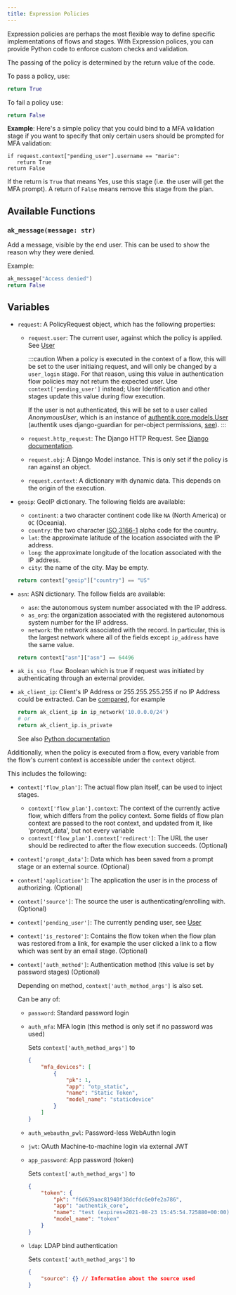 ```yaml
---
title: Expression Policies
---
```


Expression policies are perhaps the most flexible way to define specific implementations of flows and stages. With Expression polices, you can provide Python code to enforce custom checks and validation.

The passing of the policy is determined by the return value of the code.

To pass a policy, use:

```python
return True
```

To fail a policy use:

```python
return False
```

**Example**:
Here's a simple policy that you could bind to a MFA validation stage if you want to specify that only certain users should be prompted for MFA validation:

```
if request.context["pending_user"].username == "marie":
   return True
return False
```

If the return is `True` that means Yes, use this stage (i.e. the user will get the MFA prompt). A return of `False` means remove this stage from the plan.

## Available Functions

### `ak_message(message: str)`

Add a message, visible by the end user. This can be used to show the reason why they were denied.

Example:

```python
ak_message("Access denied")
return False
```


<Functions />

## Variables


<Objects />

-   `request`: A PolicyRequest object, which has the following properties:

    -   `request.user`: The current user, against which the policy is applied. See [User](../user-group-role/user/user_ref.md#object-properties)

        :::caution
        When a policy is executed in the context of a flow, this will be set to the user initiaing request, and will only be changed by a `user_login` stage. For that reason, using this value in authentication flow policies may not return the expected user. Use `context['pending_user']` instead; User Identification and other stages update this value during flow execution.

        If the user is not authenticated, this will be set to a user called _AnonymousUser_, which is an instance of [authentik.core.models.User](https://docs.djangoproject.com/en/4.1/ref/contrib/auth/#django.contrib.auth.models.User) (authentik uses django-guardian for per-object permissions, [see](https://django-guardian.readthedocs.io/en/stable/)).
        :::

    -   `request.http_request`: The Django HTTP Request. See [Django documentation](https://docs.djangoproject.com/en/4.1/ref/request-response/#httprequest-objects).
    -   `request.obj`: A Django Model instance. This is only set if the policy is ran against an object.
    -   `request.context`: A dictionary with dynamic data. This depends on the origin of the execution.

-   `geoip`: GeoIP dictionary. The following fields are available:

    -   `continent`: a two character continent code like `NA` (North America) or `OC` (Oceania).
    -   `country`: the two character [ISO 3166-1](https://en.wikipedia.org/wiki/ISO_3166-1) alpha code for the country.
    -   `lat`: the approximate latitude of the location associated with the IP address.
    -   `long`: the approximate longitude of the location associated with the IP address.
    -   `city`: the name of the city. May be empty.

    ```python
    return context["geoip"]["country"] == "US"
    ```

-   `asn`: ASN dictionary. The follow fields are available:

    -   `asn`: the autonomous system number associated with the IP address.
    -   `as_org`: the organization associated with the registered autonomous system number for the IP address.
    -   `network`: the network associated with the record. In particular, this is the largest network where all of the fields except `ip_address` have the same value.

    ```python
    return context["asn"]["asn"] == 64496
    ```

-   `ak_is_sso_flow`: Boolean which is true if request was initiated by authenticating through an external provider.
-   `ak_client_ip`: Client's IP Address or 255.255.255.255 if no IP Address could be extracted. Can be [compared](#comparing-ip-addresses), for example

    ```python
    return ak_client_ip in ip_network('10.0.0.0/24')
    # or
    return ak_client_ip.is_private
    ```

    See also [Python documentation](https://docs.python.org/3/library/ipaddress.html#ipaddress.ip_address)

Additionally, when the policy is executed from a flow, every variable from the flow's current context is accessible under the `context` object.

This includes the following:

-   `context['flow_plan']`: The actual flow plan itself, can be used to inject stages.

    -   `context['flow_plan'].context`: The context of the currently active flow, which differs from the policy context. Some fields of flow plan context are passed to the root context, and updated from it, like 'prompt_data', but not every variable
    -   `context['flow_plan'].context['redirect']`: The URL the user should be redirected to after the flow execution succeeds. (Optional)

-   `context['prompt_data']`: Data which has been saved from a prompt stage or an external source. (Optional)
-   `context['application']`: The application the user is in the process of authorizing. (Optional)
-   `context['source']`: The source the user is authenticating/enrolling with. (Optional)
-   `context['pending_user']`: The currently pending user, see [User](../user-group-role/user/user_ref.md#object-properties)
-   `context['is_restored']`: Contains the flow token when the flow plan was restored from a link, for example the user clicked a link to a flow which was sent by an email stage. (Optional)
-   `context['auth_method']`: Authentication method (this value is set by password stages) (Optional)

    Depending on method, `context['auth_method_args']` is also set.

    Can be any of:

    -   `password`: Standard password login
    -   `auth_mfa`: MFA login (this method is only set if no password was used)

        Sets `context['auth_method_args']` to

        ```json
        {
            "mfa_devices": [
                {
                    "pk": 1,
                    "app": "otp_static",
                    "name": "Static Token",
                    "model_name": "staticdevice"
                }
            ]
        }
        ```

    -   `auth_webauthn_pwl`: Password-less WebAuthn login
    -   `jwt`: OAuth Machine-to-machine login via external JWT
    -   `app_password`: App password (token)

        Sets `context['auth_method_args']` to

        ```json
        {
            "token": {
                "pk": "f6d639aac81940f38dcfdc6e0fe2a786",
                "app": "authentik_core",
                "name": "test (expires=2021-08-23 15:45:54.725880+00:00)",
                "model_name": "token"
            }
        }
        ```

    -   `ldap`: LDAP bind authentication

        Sets `context['auth_method_args']` to

        ```json
        {
            "source": {} // Information about the source used
        }
        ```
